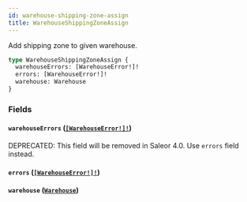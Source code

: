 ```yaml
---
id: warehouse-shipping-zone-assign
title: WarehouseShippingZoneAssign
---
```


Add shipping zone to given warehouse.

```graphql
type WarehouseShippingZoneAssign {
  warehouseErrors: [WarehouseError!]!
  errors: [WarehouseError!]!
  warehouse: Warehouse
}
```

### Fields

#### `warehouseErrors` ([`[WarehouseError!]!`](/developer/api-reference/objects/warehouse-error))

<span class="badge badge--warning">DEPRECATED: This field will be removed in Saleor 4.0. Use `errors` field instead.</span>

#### `errors` ([`[WarehouseError!]!`](/developer/api-reference/objects/warehouse-error))

#### `warehouse` ([`Warehouse`](/developer/api-reference/objects/warehouse))
